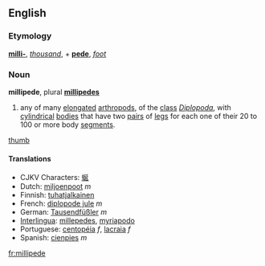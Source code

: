 ==English==
===Etymology===
{{L.}} '''[[milli-]]''', ''[[thousand]]'', + '''[[pede]]''', ''[[foot]]''

===Noun===
'''millipede''', plural '''[[millipedes]]'''
{{wikipedia}}
# any of many [[elongated]] [[arthropod]]s, of the [[class]] ''[[Diplopoda]]'', with [[cylindrical]] [[bodies]] that have two [[pair]]s of [[leg]]s for each one of their 20 to 100 or more body [[segment]]s.
[[image:millipede.jpg|thumb]]
====Translations====
*CJKV Characters: [[蜒]]
*Dutch: [[miljoenpoot]] ''m''
*Finnish: [[tuhatjalkainen]]
*French: [[diplopode jule]] ''m''
*German: [[Tausendfüßler]] ''m''
*[[Interlingua]]: [[millepedes]], [[myriapodo]]
*Portuguese: [[centopéia]] ''f'', [[lacraia]] ''f''
*Spanish: [[cienpies]] ''m''

[[fr:millipede]]